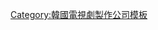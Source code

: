 {{Navbox
|name = Samhwa Networks
|title = Samhwa Networks
|listclass = hlist
|abovestyle = background-color:#FFC495
|titlestyle = background-color:#FFAC68
|groupstyle = background-color:#FFC495
|belowstyle = background-color:#FFC495

|above  = Samhwa Video Production → Samhwa Production → Samhwa Networks

|group1 = 代表
|list1  =
安濟賢、申尚允
|group2 = 電視劇製作
|list2  =
*{{lk|丈夫的女人|남편의 여자}}
*{{lk|澡堂老闆家的男人們|목욕탕집 남자들}}
*[[王朝 (韓國電視劇)|王朝]]
*[[明成皇后 (電視劇)|明成皇后]]
*[[愛情的條件]]
*[[致父親母親]]
*[[媳婦的全盛時代]]
*[[大老婆的反擊|糟糠之妻俱樂部]]
*[[詐騙信用調查所]]
*[[媽媽發怒了]]
*[[甜蜜的人生]]
*[[天使的誘惑]]
*[[人生多美麗]]
*[[麵包王金卓求]]
*[[相信愛情]]
*[[天堂牧場]]
*[[要帥氣的生活]]
*[[爸爸對不起]]
*[[無子無憂]]
*[[九家之書]]
*[[結婚的女神]]
*[[結婚三次的女人]]
*[[真是好時節]]
*[[家人之間為何這樣]]
*[[我的心一閃一閃]]
*[[離婚律師戀愛中]]
*[[對，就是那樣]]
*[[玉氏南政基]]
*[[愛上就會死的女人奉順]]
*[[任意依戀]]
*[[浪漫醫生金師傅]]
*[[爸爸，我來伺候你]]
*[[Oh My 錦朏]]
*[[卞赫的愛情]]
*[[封神演义 (2019年电视剧)|封神演义]]
*[[狐狸新娘星]]
*[[熱血司祭]]
*[[太陽的季節 (韓國電視劇)|太陽的季節]]
*[[浪漫的體質]]
*[[優雅的家]]
*[[浪漫醫生金師傅2]]
*[[雙甲路邊攤]]
*[[火鳥2020]]
*[[現正分手中]]
*[[Again My Life]]
*[[現在開始是Showtime！]]
*[[金湯匙 (電視劇)|金湯匙]]
}}
<noinclude>
[[Category:韓國電視劇製作公司模板]]
</noinclude>